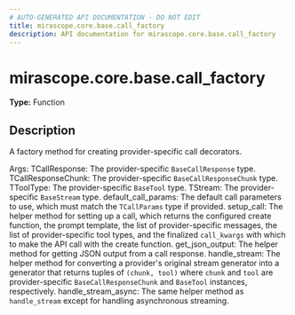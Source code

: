 ```yaml
---
# AUTO-GENERATED API DOCUMENTATION - DO NOT EDIT
title: mirascope.core.base.call_factory
description: API documentation for mirascope.core.base.call_factory
---
```


# mirascope.core.base.call_factory

**Type:** Function

## Description

A factory method for creating provider-specific call decorators.

Args:
    TCallResponse: The provider-specific `BaseCallResponse` type.
    TCallResponseChunk: The provider-specific `BaseCallResponseChunk` type.
    TToolType: The provider-specific `BaseTool` type.
    TStream: The provider-specific `BaseStream` type.
    default_call_params: The default call parameters to use, which must match the
        `TCallParams` type if provided.
    setup_call: The helper method for setting up a call, which returns the
        configured create function, the prompt template, the list of
        provider-specific messages, the list of provider-specific tool types, and
        the finalized `call_kwargs` with which to make the API call with the create
        function.
    get_json_output: The helper method for getting JSON output from a call response.
    handle_stream: The helper method for converting a provider's original stream
        generator into a generator that returns tuples of `(chunk, tool)` where
        `chunk` and `tool` are provider-specific `BaseCallResponseChunk` and
        `BaseTool` instances, respectively.
    handle_stream_async: The same helper method as `handle_stream` except for
        handling asynchronous streaming.


